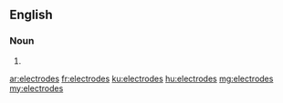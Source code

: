 ==English==

===Noun===
{{head|en|plural}}

# {{plural of|electrode|lang=en|nocat=1}}

[[ar:electrodes]]
[[fr:electrodes]]
[[ku:electrodes]]
[[hu:electrodes]]
[[mg:electrodes]]
[[my:electrodes]]
